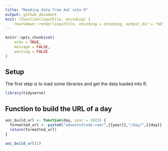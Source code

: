 ```yaml
---
title: "Reading data from AoC into R"
output: github_document
knit: (function(inputFile, encoding) {
    rmarkdown::render(inputFile, encoding = encoding, output_dir = "md") })
---
```


```r
knitr::opts_chunk$set(
	echo = TRUE,
	message = FALSE,
	warning = FALSE
)
```


## Setup 

The first step is to load some libraries and get the data loaded into R. 


```r
library(tidyverse)
```


## Function to build the URL of a day 

```r

aoc_build_url <- function(day, year = 2022) {
  formatted_url <- paste0("adventofcode.com/",{{year}},"/day/",{{day}},"/input")
  return(formatted_url)
}

aoc_build_url(1)


```

